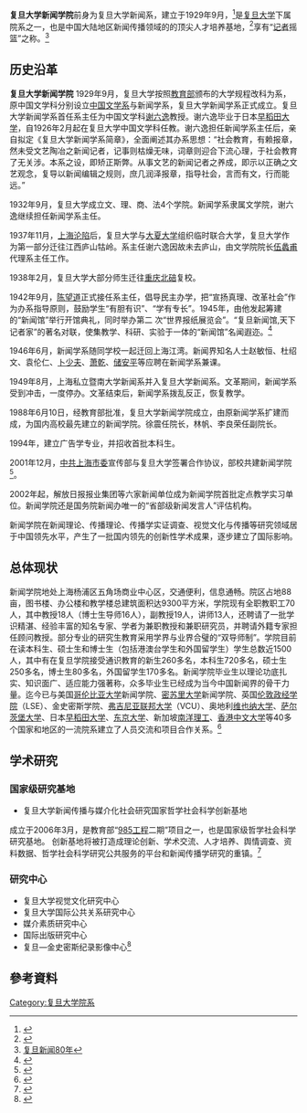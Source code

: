 {{Infobox University Department
 |名称              = '''复旦大学新闻学院'''
 |其他名称        = Journalism School,Fudan University
 |徽标              =
 |徽标说明        =
 |图像名称        = Fudan Journalism School in Shanghai 20171007.jpg
 |图像大小        = 250px
 |图像说明        = 复旦大学新闻学院
 |拉丁名称        =
 |隶属              = [[复旦大学|复旦大学]]
 |建立时间        = 1929年，新闻系建立，1988年，建立新闻学院
 |关闭时间        =
 |类型              = 新闻传播学院
 |下属              = [[新闻学|新闻学]]系、广播电视新闻学系、[[广告学|广告学]]系、[[传播学|传播学]]系
 |主管官员        =
 |主席              =
 |院长              =宋超
 |常务副院长     =
 |副院长           = 
 |系主任           = 
 |所长              =
 |部长              =
 |主任              =
 |党委书记        = 
 |头衔              =
 |头衔人名        =
 |教师              = 70人
 |员工              =
 |学生              = 1500人
 |本科生           = 720人
 |研究生           = 250人
 |博士生           = 80人
 |其他学生        =
 |地址              = {{PRC}}[[上海市|上海市]][[杨浦区|杨浦区]][[复旦大学邯郸校区|复旦大学邯郸校区]]东区
 |国家              = {{PRC}}
 |省                 =
 |市                 = [[上海市|上海市]]
 |坐标              =
 |网址              = http://www.xwxy.fudan.edu.cn/
 |标志              =
 |脚注              =
 |會友人數            =
}}'''复旦大学新闻学院'''前身为复旦大学新闻系，建立于1929年9月，<ref>{{Cite web |url=http://www.fudan.edu.cn/new_dep/xinwen.htm |title=新闻学院 |access-date=2013-06-17 |archive-date=2013-06-06 |archive-url=https://web.archive.org/web/20130606231600/http://www.fudan.edu.cn/new_dep/xinwen.htm |dead-url=no }}</ref>是[[复旦大学|复旦大学]]下属院系之一，也是中国大陆地区新闻传播领域的的顶尖人才培养基地，<ref>{{Cite web |url=http://www.cdgdc.edu.cn/xwyyjsjyxx/xxsbdxz/mtjjp/index.shtml |title=2012年全国高校学科评估结果 |accessdate=2013-06-17 |archive-date=2013-08-18 |archive-url=https://web.archive.org/web/20130818075509/http://www.cdgdc.edu.cn/xwyyjsjyxx/xxsbdxz/mtjjp/index.shtml |dead-url=no }}</ref>享有“[[记者|记者]]摇篮”之称。<ref>[http://academic.mediachina.net/fudan80year/lshs0901-1.html 复旦新闻80年]{{dead link|date=2017年12月 |bot=InternetArchiveBot |fix-attempted=yes }}</ref>

== 历史沿革 ==
'''复旦大学新闻学院'''
1929年9月，复旦大学按照[[中华人民共和国教育部|教育部]]颁布的大学规程改科为系，原中国文学科分别设立[[复旦大学中国语言文学系|中国文学系]]与新闻学系，复旦大学新闻学系正式成立。复旦大学新闻学系首任系主任为中国文学科[[谢六逸|谢六逸]]教授。谢六逸毕业于日本[[早稻田大学|早稻田大学]]，自1926年2月起在复旦大学中国文学科任教。谢六逸担任新闻学系主任后，亲自拟定《复旦大学新闻学系简章》，全面阐述其办系思想：“社会教育，有赖报章，然未受文艺陶冶之新闻记者，记事则枯燥无味，词章则迎合下流心理，于社会教育了无关涉。本系之设，即矫正斯弊。从事文艺的新闻记者之养成，即示以正确之文艺观念，复导以新闻编辑之规则，庶几润泽报章，指导社会，言而有文，行而能远。”

1932年9月，复旦大学成立文、理、商、法4个学院。新闻学系隶属文学院，谢六逸继续担任新闻学系主任。

1937年11月，[[淞沪会战|上海沦陷]]后，复旦大学与[[大夏大学|大夏大学]]组织临时联合大学，复旦大学作为第一部分迁往江西庐山牯岭。系主任谢六逸因故未去庐山，由文学院院长[[伍蠡甫|伍蠡甫]]代理系主任工作。

1938年2月，复旦大学大部分师生迁往[[重庆|重庆]][[北碚|北碚]]复校。

1942年9月，[[陈望道|陈望道]]正式接任系主任，倡导民主办学，把“宣扬真理、改革社会”作为办系指导原则，鼓励学生“有胆有识”、“学有专长”。1945年，由他发起筹建的“新闻馆”举行开馆典礼，同时举办第二 次“世界报纸展览会”。“复旦新闻馆,天下记者家”的著名对联，使集教学、科研、实验于一体的“新闻馆”名闻遐迩。<ref>{{Cite web |url=http://media.sohu.com/20091123/n268404867.shtml |title=复旦新闻学院院庆 “记者摇篮”风雨兼程八十年 |access-date=2013-08-03 |archive-date=2019-08-12 |archive-url=https://web.archive.org/web/20190812193120/http://media.sohu.com/20091123/n268404867.shtml |dead-url=no }}</ref>

1946年6月，新闻学系随同学校一起迁回上海江湾。新闻界知名人士赵敏恒、杜绍文、袁伦仁、[[卜少夫|卜少夫]]、[[萧乾|萧乾]]、[[储安平|储安平]]等应聘在新闻学系兼课。

1949年8月，上海私立暨南大学新闻系并入复旦大学新闻系。文革期间，新闻学系受到冲击，一度停办。文革结束后，新闻学系拨乱反正，恢复教学。

1988年6月10日，经教育部批准，复旦大学新闻学院成立，由原新闻学系扩建而成，为国内高校最先建立的新闻学院。徐震任院长，林帆、李良荣任副院长。

1994年，建立广告学专业，并招收首批本科生。

2001年12月，[[中共上海市委|中共上海市委]]宣传部与复旦大学签署合作协议，部校共建新闻学院<ref>{{Cite web |url=http://news.gmw.cn/2019-11/02/content_33286995.htm |title=复旦大学新闻学院：部校共建，激活一池春水 |accessdate=2019-11-02 |archive-date=2019-11-02 |archive-url=https://web.archive.org/web/20191102105949/http://news.gmw.cn/2019-11/02/content_33286995.htm |dead-url=no }}</ref>。

2002年起，解放日报报业集团等六家新闻单位成为新闻学院首批定点教学实习单位。新闻学院还是国务院新闻办唯一的“省部级新闻发言人”评估机构。

新闻学院在新闻理论、传播理论、传播学实证调查、视觉文化与传播等研究领域居于中国领先水平，产生了一批国内领先的创新性学术成果，逐步建立了国际影响。

== 总体现状 ==
新闻学院地处上海杨浦区五角场商业中心区，交通便利，信息通畅。院区占地88亩，图书楼、办公楼和教学楼总建筑面积达9300平方米，学院现有全职教职工70人，其中教授18人（博士生导师16人），副教授19人，讲师13人，还聘请了一批学识精湛、经验丰富的知名专家、学者为兼职教授和兼职研究员，并聘请外籍专家担任顾问教授。部分专业的研究生教育采用学界与业界合璧的“双导师制”。学院目前在读本科生、硕士生和博士生（包括港澳台学生和外国留学生）学生总数近1500人，其中有在复旦学院接受通识教育的新生260多名，本科生720多名，硕士生250多名，博士生80多名，外国留学生170多名。新闻学院毕业生以理论功底扎实、知识面广、适应能力强著称，众多毕业生已经成为当今中国新闻界的骨干力量。迄今已与美国[[哥伦比亚大学|哥伦比亚大学]]新闻学院、[[密苏里大学|密苏里大学]]新闻学院、英国[[伦敦政治经济学院|伦敦政经学院]]（LSE）、金史密斯学院、[[弗吉尼亚联邦大学|弗吉尼亚联邦大学]]（VCU）、奥地利[[维也纳大学|维也纳大学]]、[http://de.wikipedia.org/wiki/Universit%C3%A4t_Salzburg 萨尔茨堡大学]{{Wayback|url=http://de.wikipedia.org/wiki/Universit%C3%A4t_Salzburg |date=20131024060219 }}、日本[[早稻田大学|早稻田大学]]、[[东京大学|东京大学]]、新加坡[[南洋理工大学|南洋理工]]、[[香港中文大学|香港中文大学]]等40多个国家和地区的一流院系建立了人员交流和项目合作关系。<ref>{{Cite web |url=http://www.xwxy.fudan.edu.cn/node2/fdxwxy/gywm/xyjs/index.html |title=新闻学院学院介绍 |accessdate=2013-06-17 |archive-date=2013-05-30 |archive-url=https://web.archive.org/web/20130530011852/http://www.xwxy.fudan.edu.cn/node2/fdxwxy/gywm/xyjs/index.html |dead-url=no }}</ref>

== 学术研究 ==
=== 国家级研究基地 ===
*复旦大学新闻传播与媒介化社会研究国家哲学社会科学创新基地
成立于2006年3月，是教育部“[[985工程|985工程]]二期”项目之一，也是国家级哲学社会科学研究基地。
创新基地将被打造成理论创新、学术交流、人才培养、舆情调查、资料数据、哲学社会科学研究公共服务的平台和新闻传播学研究的重镇。<ref>{{Cite web |url=http://media-society.fudan.edu.cn/html/intro/ |title=复旦大学新闻传播与媒介化社会研究国家哲学社会科学创新基地 |access-date=2013-08-17 |archive-date=2012-11-06 |archive-url=https://web.archive.org/web/20121106042703/http://media-society.fudan.edu.cn/html/intro/ |dead-url=no }}</ref>

=== 研究中心 ===
*复旦大学视觉文化研究中心
*复旦大学国际公共关系研究中心
*媒介素质研究中心
*国际出版研究中心
*复旦—金史密斯纪录影像中心<ref>{{Cite web |url=http://www.xwxy.fudan.edu.cn/node2/fdxwxy/xsyj/node822/index.html |title=研究中心 |accessdate=2013-08-17 |archive-date=2013-06-01 |archive-url=https://web.archive.org/web/20130601195342/http://www.xwxy.fudan.edu.cn/node2/fdxwxy/xsyj/node822/index.html |dead-url=no }}</ref>

== 參考資料 ==
{{reflist}}

{{复旦大学}}
[[Category:复旦大学院系|Category:复旦大学院系]]